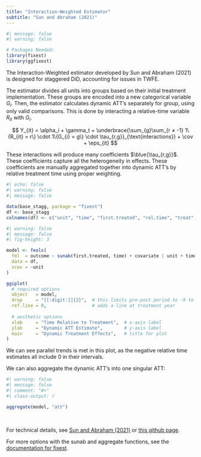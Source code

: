 ```yaml
---
title: "Interaction-Weighted Estimator"
subtitle: "Sun and Abraham (2021)"
---
```


```r
#| message: false
#| warning: false

# Packages Needed:
library(fixest)
library(ggfixest)
```

The Interaction-Weighted estimator developed by Sun and Abraham (2021) is designed for staggered DiD, accounting for issues in TWFE.

The estimator divides all units into groups based on their initial treatment implementation. These groups are encoded into a new categorical variable $G_i$. Then, the estimator calculates dynamic ATT's separately for group, using only valid comparisons. This is done by interacting a relative-time variable $R_{it}$ with $G_i$.

$$
Y_{it} = \alpha_i + \gamma_t + \underbrace{\sum_{g}\sum_{r ≠ -1} 1\{R_{it} = r\} \cdot 1\{G_{i} = g\} \cdot \tau_{r,g}}_{\text{interactions}} + \cov + \eps_{it}
$$

These interactions will produce many coefficients $\blue{\tau_{r,g}}$. These coefficients capture all the heterogeneity in effects. These coefficients are manually aggregated together into dynamic ATT's by relative treatment time using proper weighting.

```r
#| echo: false
#| warning: false
#| message: false

data(base_stagg, package = "fixest")
df <- base_stagg
colnames(df) <- c("unit", "time", "first.treated", "rel.time", "treat", "te", "covariate", "outcome")
```

```r
#| warning: false
#| message: false
#| fig-height: 3

model <- feols(
  fml  = outcome ~ sunab(first.treated, time) + covariate | unit + time,
  data = df,
  vcov = ~unit
)

ggiplot(
  # required options
  object   = model,
  drop     = "[[:digit:]]{2}",  # this limits pre-post period to -9 to 9.
  ref.line = 0,                 # adds a line at treatment year
  
  # aesthetic options
  xlab     = "Time Relative to Treatment",  # x-axis label
  ylab     = "Dynamic ATT Estimate",        # y-axis label
  main     = "Dynamic Treatment Effects",   # title for plot
)
```

::: small
We can see parallel trends is met in this plot, as the negative relative time estimates all include 0 in their intervals.
:::

We can also aggregate the dynamic ATT's into one singular ATT:

```r
#| warning: false
#| message: false
#| comment: "#>"
#| class-output: r

aggregate(model, "att")
```

<br />

::: small
For technical details, see [Sun and Abraham (2021)](https://www.sciencedirect.com/science/article/abs/pii/S030440762030378X) or [this github page](https://asjadnaqvi.github.io/DiD/docs/code_r/07_sunab_r/).

For more options with the sunab and aggregate functions, see the [documentation for fixest](https://lrberge.github.io/fixest/reference/index.html).
:::
